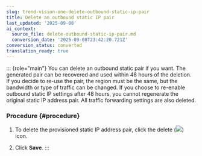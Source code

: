 ```yaml
---
slug: trend-vision-one-delete-outbound-static-ip-pair
title: Delete an outbound static IP pair
last_updated: '2025-09-08'
ai_context:
  source_file: delete-outbound-static-ip-pair.md
  conversion_date: '2025-09-08T23:42:20.721Z'
conversion_status: converted
translation_ready: true
---
```


::: {role="main"}
You can delete an outbound static pair if you want. The generated pair can be recovered and used within 48 hours of the deletion. If you decide to re-use the pair, the region must be the same, but the bandwidth or type of traffic can be changed. If you choose to re-enable outbound static IP settings after 48 hours, you cannot regenerate the original static IP address pair. All traffic forwarding settings are also deleted.

### Procedure {#procedure}

1.  To delete the provisioned static IP address pair, click the delete (![](/images/delete_connector=3fc07446-32b8-4304-a62e-6c9ecc08d84f.webp)) icon.

2.  Click **Save**.
:::
